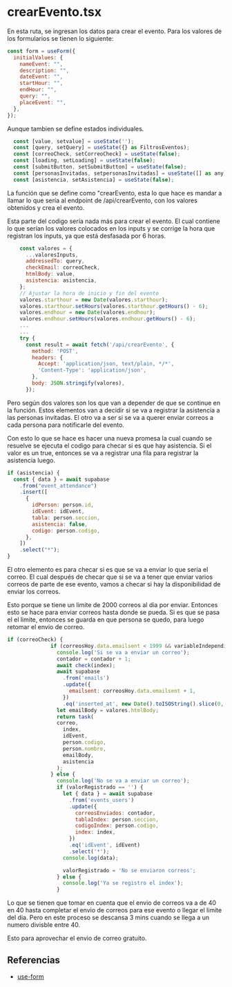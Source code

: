 # crearEvento.tsx

En esta ruta, se ingresan los datos para crear el evento. Para los valores de los formularios se tienen lo siguiente:

```js
const form = useForm({
  initialValues: {
    nameEvent: "",
    description: "",
    dateEvent: "",
    startHour: "",
    endHour: "",
    query: "",
    placeEvent: "",
  },
});
```

Aunque tambien se define estados individuales.

```js
  const [value, setvalue] = useState('');
  const [query, setQuery] = useState({} as FiltrosEventos);
  const [correoCheck, setCorreoCheck] = useState(false);
  const [loading, setLoading] = useState(false);
  const [submitButton, setSubmitButton] = useState(false);
  const [personasInvitadas, setpersonasInvitadas] = useState([] as any);
  const [asistencia, setAsistencia] = useState(false);
```

La función que se define como "crearEvento, esta lo que hace es mandar a llamar lo que sería al endpoint de /api/crearEvento, con los valores obtenidos y crea el evento.

Esta parte del codigo sería nada más para crear el evento. El cual contiene lo que serían los valores colocados en los inputs y se corrige la hora que registran los inputs, ya que está desfasada por 6 horas.

```js
    const valores = {
      ...valoresInputs,
      addressedTo: query,
      checkEmail: correoCheck,
      htmlBody: value,
      asistencia: asistencia,
    };
    // Ajustar la hora de inicio y fin del evento
    valores.starthour = new Date(valores.starthour);
    valores.starthour.setHours(valores.starthour.getHours() - 6);
    valores.endhour = new Date(valores.endhour);
    valores.endhour.setHours(valores.endhour.getHours() - 6);
    ...
    ...
    try {
      const result = await fetch('/api/crearEvento', {
        method: 'POST',
        headers: {
          Accept: 'application/json, text/plain, */*',
          'Content-Type': 'application/json',
        },
        body: JSON.stringify(valores),
      });
```

Pero según dos valores son los que van a depender de que se continue en la función.
Estos elementos van a decidir si se va a registrar la asistencia a las personas invitadas. El otro va a ser si se va a querer enviar correos a cada persona para notificarle del evento.

Con esto lo que se hace es hacer una nueva promesa la cual cuando se resuelve se ejecuta el codigo para checar si es que hay asistencia. Si el valor es un true, entonces se va a registrar una fila para registrar la asistencia luego.

```js
if (asistencia) {
  const { data } = await supabase
    .from("event_attendance")
    .insert([
      {
        idPerson: person.id,
        idEvent: idEvent,
        tabla: person.seccion,
        asistencia: false,
        codigo: person.codigo,
      },
    ])
    .select("*");
}
```

El otro elemento es para checar si es que se va a enviar lo que sería el correo. El cual después de checar que si se va a tener que enviar varios correos de parte de ese evento, vamos a checar si hay la disponibilidad de enviar los correos.

Esto porque se tiene un limite de 2000 correos al dia por enviar. Entonces esto se hace para enviar correos hasta donde se pueda. Si es que se pasa el el limite, entonces se guarda en que persona se quedo, para luego retomar el envio de correo.

```js
if (correoCheck) {
              if (correosHoy.data.emailsent < 1999 && variableIndependinet) {
                console.log('Si se va a enviar un correo');
                contador = contador + 1;
                await check(index);
                await supabase
                  .from('emails')
                  .update({
                    emailsent: correosHoy.data.emailsent + 1,
                  })
                  .eq('inserted_at', new Date().toISOString().slice(0, 10));
                let emailBody = valores.htmlBody;
                return task(
                correo,
                  index,
                  idEvent,
                  person.codigo,
                  person.nombre,
                  emailBody,
                  asistencia
                );
              } else {
                console.log('No se va a enviar un correo');
                if (valorRegistrado == '') {
                  let { data } = await supabase
                    .from('events_users')
                    .update({
                      correosEnviados: contador,
                      tablaIndex: person.seccion,
                      codigoIndex: person.codigo,
                      index: index,
                    })
                    .eq('idEvent', idEvent)
                    .select('*');
                  console.log(data);

                  valorRegistrado = 'No se enviaron correos';
                } else {
                  console.log('Ya se registro el index');
                }
```

Lo que se tienen que tomar en cuenta que el envio de correos va a de 40 en 40 hasta completar el envio de correos para ese evento o llegar el limite del dia. Pero en este proceso se descansa 3 mins cuando se llega a un numero divisble entre 40.

Esto para aprovechar el envio de correo gratuito.

## Referencias

- [use-form](https://mantine.dev/form/use-form/)
